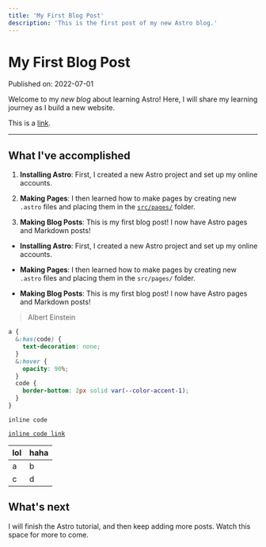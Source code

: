 ```yaml
---
title: 'My First Blog Post'
description: 'This is the first post of my new Astro blog.'
---
```

# My First Blog Post

Published on: 2022-07-01

Welcome to my _new blog_ about learning Astro! Here, I will share my learning journey as I build a new website.

This is a [link](#).

---

## What I've accomplished

1. **Installing Astro**: First, I created a new Astro project and set up my online accounts.

2. **Making Pages**: I then learned how to make pages by creating new `.astro` files and placing them in the [`src/pages/`](#) folder.

3. **Making Blog Posts**: This is my first blog post! I now have Astro pages and Markdown posts!

- **Installing Astro**: First, I created a new Astro project and set up my online accounts.

- **Making Pages**: I then learned how to make pages by creating new `.astro` files and placing them in the `src/pages/` folder.

- **Making Blog Posts**: This is my first blog post! I now have Astro pages and Markdown posts!

>
> Albert Einstein
>

```css
a {
  &:has(code) {
    text-decoration: none;
  }
  &:hover {
    opacity: 90%;
  }
  code {
    border-bottom: 2px solid var(--color-accent-1);
  }
}
```

`inline code`

[`inline code link`](#)

|lol|haha
|-|-|
|a|b|
|c|d|

## What's next

I will finish the Astro tutorial, and then keep adding more posts. Watch this space for more to come.
